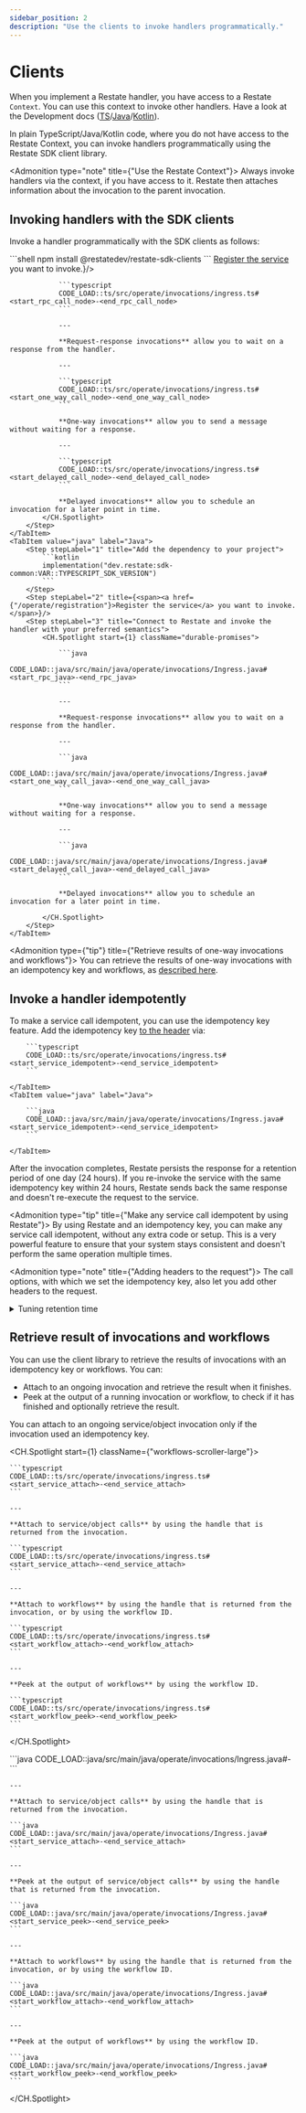 ```yaml
---
sidebar_position: 2
description: "Use the clients to invoke handlers programmatically."
---
```



# Clients
When you implement a Restate handler, you have access to a Restate `Context`.
You can use this context to invoke other handlers.
Have a look at the Development docs ([TS](/develop/ts/service-communication)/[Java](/develop/java/service-communication)/[Kotlin](/develop/java/service-communication?sdk=kotlin)).


In plain TypeScript/Java/Kotlin code, where you do not have access to the Restate Context, you can invoke handlers programmatically using the Restate SDK client library.

<Admonition type="note" title={"Use the Restate Context"}>
Always invoke handlers via the context, if you have access to it.
Restate then attaches information about the invocation to the parent invocation.
</Admonition>

## Invoking handlers with the SDK clients

Invoke a handler programmatically with the SDK clients as follows:

<Tabs groupId="sdk" queryString>
    <TabItem value="ts" label="TypeScript">
        <Step stepLabel="1" title="Add the dependency to your project">
            ```shell
            npm install @restatedev/restate-sdk-clients
            ```
        </Step>
        <Step stepLabel="2" title={<span><a href={"/operate/registration"}>Register the service</a> you want to invoke.</span>}/>
        <Step stepLabel="3" title="Connect to Restate and invoke the handler with your preferred semantics">
            <CH.Spotlight start={1} className="durable-promises">

                ```typescript
                CODE_LOAD::ts/src/operate/invocations/ingress.ts#<start_rpc_call_node>-<end_rpc_call_node>
                ```

                ---

                **Request-response invocations** allow you to wait on a response from the handler.

                ---

                ```typescript
                CODE_LOAD::ts/src/operate/invocations/ingress.ts#<start_one_way_call_node>-<end_one_way_call_node>
                ```

                **One-way invocations** allow you to send a message without waiting for a response.

                ---

                ```typescript
                CODE_LOAD::ts/src/operate/invocations/ingress.ts#<start_delayed_call_node>-<end_delayed_call_node>
                ```

                **Delayed invocations** allow you to schedule an invocation for a later point in time.
            </CH.Spotlight>
        </Step>
    </TabItem>
    <TabItem value="java" label="Java">
        <Step stepLabel="1" title="Add the dependency to your project">
            ```kotlin
            implementation("dev.restate:sdk-common:VAR::TYPESCRIPT_SDK_VERSION")
            ```
        </Step>
        <Step stepLabel="2" title={<span><a href={"/operate/registration"}>Register the service</a> you want to invoke.</span>}/>
        <Step stepLabel="3" title="Connect to Restate and invoke the handler with your preferred semantics">
            <CH.Spotlight start={1} className="durable-promises">

                ```java
                CODE_LOAD::java/src/main/java/operate/invocations/Ingress.java#<start_rpc_java>-<end_rpc_java>
                ```

                ---

                **Request-response invocations** allow you to wait on a response from the handler.

                ---

                ```java
                CODE_LOAD::java/src/main/java/operate/invocations/Ingress.java#<start_one_way_call_java>-<end_one_way_call_java>
                ```

                **One-way invocations** allow you to send a message without waiting for a response.

                ---

                ```java
                CODE_LOAD::java/src/main/java/operate/invocations/Ingress.java#<start_delayed_call_java>-<end_delayed_call_java>
                ```

                **Delayed invocations** allow you to schedule an invocation for a later point in time.

            </CH.Spotlight>
        </Step>
    </TabItem>
</Tabs>

<Admonition type={"tip"} title={"Retrieve results of one-way invocations and workflows"}>
    You can retrieve the results of one-way invocations with an idempotency key and workflows, as [described here](#retrieve-result-of-invocations-and-workflows).
</Admonition>

## Invoke a handler idempotently

To make a service call idempotent, you can use the idempotency key feature.
Add the idempotency key [to the header](https://datatracker.ietf.org/doc/draft-ietf-httpapi-idempotency-key-header/) via:

<Tabs groupId="sdk" queryString>
    <TabItem value="ts" label="TypeScript">

        ```typescript
        CODE_LOAD::ts/src/operate/invocations/ingress.ts#<start_service_idempotent>-<end_service_idempotent>
        ```

    </TabItem>
    <TabItem value="java" label="Java">

        ```java
        CODE_LOAD::java/src/main/java/operate/invocations/Ingress.java#<start_service_idempotent>-<end_service_idempotent>
        ```

    </TabItem>
</Tabs>



After the invocation completes, Restate persists the response for a retention period of one day (24 hours).
If you re-invoke the service with the same idempotency key within 24 hours, Restate sends back the same response and doesn't re-execute the request to the service.

<Admonition type="tip" title={"Make any service call idempotent by using Restate"}>
    By using Restate and an idempotency key, you can make any service call idempotent, without any extra code or setup.
    This is a very powerful feature to ensure that your system stays consistent and doesn't perform the same operation multiple times.
</Admonition>

<Admonition type="note" title={"Adding headers to the request"}>
    The call options, with which we set the idempotency key, also let you add other headers to the request.
</Admonition>

<details className={"grey-details"}>
    <summary> Tuning retention time</summary>

    <CH.Section>
        You can tune the [retention time](focus://3) on a service-level by using the [Admin API](focus://1[15:28]) ([docs](/references/admin-api#tag/service/operation/modify_service)):
        ```shell
        curl -X PATCH localhost:9070/services/MyService \
            -H 'content-type: application/json' \
            -d '{"idempotency_retention": "2days"}'
        ```
        The [retention time](focus://3) is in [humantime format](https://docs.rs/humantime/latest/humantime/).
    </CH.Section>

</details>

## Retrieve result of invocations and workflows

You can use the client library to retrieve the results of invocations with an idempotency key or workflows.
You can:
- Attach to an ongoing invocation and retrieve the result when it finishes.
- Peek at the output of a running invocation or workflow, to check if it has finished and optionally retrieve the result.

You can attach to an ongoing service/object invocation only if the invocation used an idempotency key.

<Tabs groupId="sdk" queryString>
    <TabItem value="ts" label="TypeScript">

<CH.Spotlight start={1} className={"workflows-scroller-large"}>

    ```typescript
    CODE_LOAD::ts/src/operate/invocations/ingress.ts#<start_service_attach>-<end_service_attach>
    ```

    ---

    **Attach to service/object calls** by using the handle that is returned from the invocation.

    ```typescript
    CODE_LOAD::ts/src/operate/invocations/ingress.ts#<start_service_attach>-<end_service_attach>
    ```

    ---

    **Attach to workflows** by using the handle that is returned from the invocation, or by using the workflow ID.

    ```typescript
    CODE_LOAD::ts/src/operate/invocations/ingress.ts#<start_workflow_attach>-<end_workflow_attach>
    ```

    ---

    **Peek at the output of workflows** by using the workflow ID.

    ```typescript
    CODE_LOAD::ts/src/operate/invocations/ingress.ts#<start_workflow_peek>-<end_workflow_peek>
    ```

</CH.Spotlight>

</TabItem>
<TabItem value="java" label="Java">
<CH.Spotlight start={1}>
    ```java
    CODE_LOAD::java/src/main/java/operate/invocations/Ingress.java#<start_service_attach>-<end_service_attach>
    ```

    ---

    **Attach to service/object calls** by using the handle that is returned from the invocation.

    ```java
    CODE_LOAD::java/src/main/java/operate/invocations/Ingress.java#<start_service_attach>-<end_service_attach>
    ```

    ---

    **Peek at the output of service/object calls** by using the handle that is returned from the invocation.

    ```java
    CODE_LOAD::java/src/main/java/operate/invocations/Ingress.java#<start_service_peek>-<end_service_peek>
    ```

    ---

    **Attach to workflows** by using the handle that is returned from the invocation, or by using the workflow ID.

    ```java
    CODE_LOAD::java/src/main/java/operate/invocations/Ingress.java#<start_workflow_attach>-<end_workflow_attach>
    ```

    ---

    **Peek at the output of workflows** by using the workflow ID.

    ```java
    CODE_LOAD::java/src/main/java/operate/invocations/Ingress.java#<start_workflow_peek>-<end_workflow_peek>
    ```
</CH.Spotlight>
</TabItem>
</Tabs>

